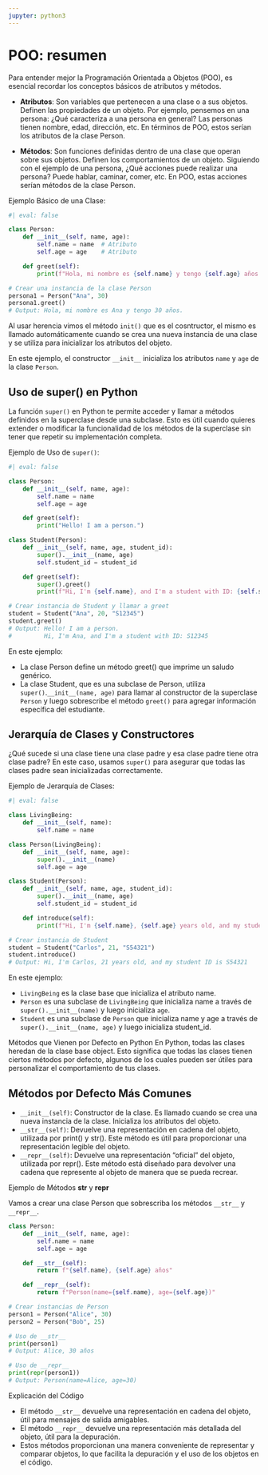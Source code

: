 ```yaml
---
jupyter: python3
---
```


# POO: resumen

Para entender mejor la Programación Orientada a Objetos (POO), es esencial recordar los conceptos básicos de atributos y métodos.

- **Atributos**: Son variables que pertenecen a una clase o a sus objetos. Definen las propiedades de un objeto. Por ejemplo, pensemos en una persona: ¿Qué caracteriza a una persona en general? Las personas tienen nombre, edad, dirección, etc. En términos de POO, estos serían los atributos de la clase Person.

- **Métodos**: Son funciones definidas dentro de una clase que operan sobre sus objetos. Definen los comportamientos de un objeto. Siguiendo con el ejemplo de una persona, ¿Qué acciones puede realizar una persona? Puede hablar, caminar, comer, etc. En POO, estas acciones serían métodos de la clase Person.

Ejemplo Básico de una Clase:

```python
#| eval: false

class Person:
    def __init__(self, name, age):
        self.name = name  # Atributo
        self.age = age    # Atributo

    def greet(self):
        print(f"Hola, mi nombre es {self.name} y tengo {self.age} años.")  # Método

# Crear una instancia de la clase Person
persona1 = Person("Ana", 30)
persona1.greet()  
# Output: Hola, mi nombre es Ana y tengo 30 años.
```

Al usar herencia vimos el método `init()` que es el cosntructor, el mismo es llamado automáticamente cuando se crea una nueva instancia de una clase y se utiliza para inicializar los atributos del objeto.

En este ejemplo, el constructor `__init__` inicializa los atributos `name` y `age` de la clase `Person`.

## Uso de super() en Python

La función `super()` en Python te permite acceder y llamar a métodos definidos en la superclase desde una subclase. Esto es útil cuando quieres extender o modificar la funcionalidad de los métodos de la superclase sin tener que repetir su implementación completa.

Ejemplo de Uso de `super()`:

```python
#| eval: false

class Person:
    def __init__(self, name, age):
        self.name = name
        self.age = age

    def greet(self):
        print("Hello! I am a person.")

class Student(Person):
    def __init__(self, name, age, student_id):
        super().__init__(name, age)
        self.student_id = student_id

    def greet(self):
        super().greet()
        print(f"Hi, I'm {self.name}, and I'm a student with ID: {self.student_id}")

# Crear instancia de Student y llamar a greet
student = Student("Ana", 20, "S12345")
student.greet()  
# Output: Hello! I am a person.
#         Hi, I'm Ana, and I'm a student with ID: S12345
```

En este ejemplo:

- La clase Person define un método greet() que imprime un saludo genérico.
- La clase Student, que es una subclase de Person, utiliza `super()`.`__init__(name, age)` para llamar al constructor de la superclase `Person` y luego sobrescribe el método `greet()` para agregar información específica del estudiante.


## Jerarquía de Clases y Constructores

¿Qué sucede si una clase tiene una clase padre y esa clase padre tiene otra clase padre? En este caso, usamos `super()` para asegurar que todas las clases padre sean inicializadas correctamente.

Ejemplo de Jerarquía de Clases:

```python
#| eval: false

class LivingBeing:
    def __init__(self, name):
        self.name = name

class Person(LivingBeing):
    def __init__(self, name, age):
        super().__init__(name)
        self.age = age

class Student(Person):
    def __init__(self, name, age, student_id):
        super().__init__(name, age)
        self.student_id = student_id

    def introduce(self):
        print(f"Hi, I'm {self.name}, {self.age} years old, and my student ID is {self.student_id}")

# Crear instancia de Student
student = Student("Carlos", 21, "S54321")
student.introduce()  
# Output: Hi, I'm Carlos, 21 years old, and my student ID is S54321
```

En este ejemplo:

- `LivingBeing` es la clase base que inicializa el atributo name.
- `Person` es una subclase de `LivingBeing` que inicializa name a través de `super().__init__(name)` y luego inicializa `age`.
- `Student` es una subclase de `Person` que inicializa name y age a través de `super().__init__(name, age)` y luego inicializa student_id.

Métodos que Vienen por Defecto en Python
En Python, todas las clases heredan de la clase base object. Esto significa que todas las clases tienen ciertos métodos por defecto, algunos de los cuales pueden ser útiles para personalizar el comportamiento de tus clases.

## Métodos por Defecto Más Comunes

- `__init__(self)`: Constructor de la clase. Es llamado cuando se crea una nueva instancia de la clase. Inicializa los atributos del objeto.
- `__str__(self)`: Devuelve una representación en cadena del objeto, utilizada por print() y str(). Este método es útil para proporcionar una representación legible del objeto.
- `__repr__(self)`: Devuelve una representación "oficial" del objeto, utilizada por repr(). Este método está diseñado para devolver una cadena que represente al objeto de manera que se pueda recrear.

Ejemplo de Métodos __str__ y __repr__

Vamos a crear una clase Person que sobrescriba los métodos `__str__` y `__repr__`.

```python
class Person:
    def __init__(self, name, age):
        self.name = name
        self.age = age

    def __str__(self):
        return f"{self.name}, {self.age} años"

    def __repr__(self):
        return f"Person(name={self.name}, age={self.age})"

# Crear instancias de Person
person1 = Person("Alice", 30)
person2 = Person("Bob", 25)

# Uso de __str__
print(person1)  
# Output: Alice, 30 años

# Uso de __repr__
print(repr(person1))  
# Output: Person(name=Alice, age=30)
```

Explicación del Código

- El método `__str__` devuelve una representación en cadena del objeto, útil para mensajes de salida amigables.
- El método `__repr__` devuelve una representación más detallada del objeto, útil para la depuración.
- Estos métodos proporcionan una manera conveniente de representar y comparar objetos, lo que facilita la depuración y el uso de los objetos en el código.